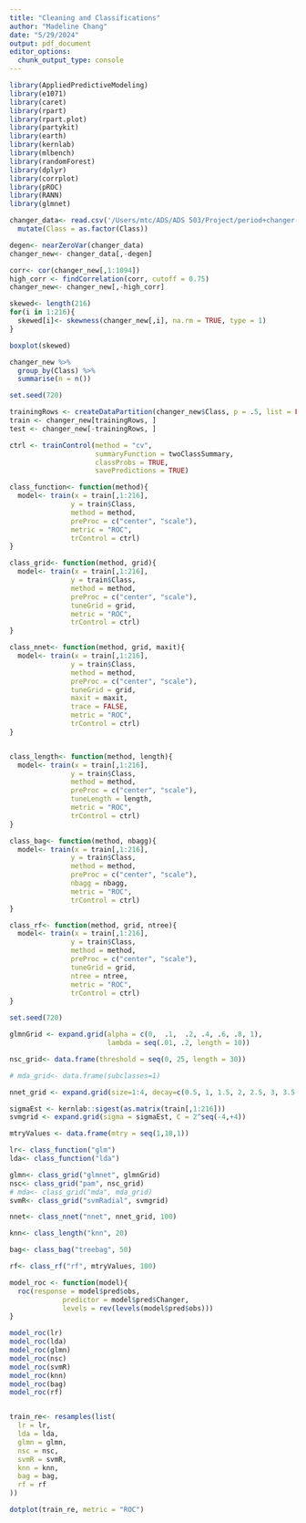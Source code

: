 ```yaml
---
title: "Cleaning and Classifications"
author: "Madeline Chang"
date: "5/29/2024"
output: pdf_document
editor_options: 
  chunk_output_type: console
---
```


```r
library(AppliedPredictiveModeling)
library(e1071)
library(caret)
library(rpart)
library(rpart.plot)
library(partykit)
library(earth)
library(kernlab)
library(mlbench)
library(randomForest)
library(dplyr)
library(corrplot)
library(pROC)
library(RANN)
library(glmnet)
```

```r
changer_data<- read.csv('/Users/mtc/ADS/ADS 503/Project/period+changer-2/data.csv', header = TRUE) %>%
  mutate(Class = as.factor(Class))
```

```r
degen<- nearZeroVar(changer_data)
changer_new<- changer_data[,-degen]

corr<- cor(changer_new[,1:1094])
high_corr <- findCorrelation(corr, cutoff = 0.75)
changer_new<- changer_new[,-high_corr]

skewed<- length(216)
for(i in 1:216){
  skewed[i]<- skewness(changer_new[,i], na.rm = TRUE, type = 1)
}

boxplot(skewed)
```

```r
changer_new %>%
  group_by(Class) %>%
  summarise(n = n())
```

```r
set.seed(720)

trainingRows <- createDataPartition(changer_new$Class, p = .5, list = FALSE) 
train <- changer_new[trainingRows, ]
test <- changer_new[-trainingRows, ]

ctrl <- trainControl(method = "cv",
                     summaryFunction = twoClassSummary,
                     classProbs = TRUE,
                     savePredictions = TRUE)
```


```r
class_function<- function(method){
  model<- train(x = train[,1:216], 
               y = train$Class,
               method = method,
               preProc = c("center", "scale"),
               metric = "ROC",
               trControl = ctrl)
}

class_grid<- function(method, grid){
  model<- train(x = train[,1:216], 
               y = train$Class,
               method = method,
               preProc = c("center", "scale"),
               tuneGrid = grid,
               metric = "ROC",
               trControl = ctrl)
}

class_nnet<- function(method, grid, maxit){
  model<- train(x = train[,1:216], 
               y = train$Class,
               method = method,
               preProc = c("center", "scale"),
               tuneGrid = grid,
               maxit = maxit,
               trace = FALSE, 
               metric = "ROC",
               trControl = ctrl)
}


class_length<- function(method, length){
  model<- train(x = train[,1:216], 
               y = train$Class,
               method = method,
               preProc = c("center", "scale"),
               tuneLength = length,
               metric = "ROC",
               trControl = ctrl)
}

class_bag<- function(method, nbagg){
  model<- train(x = train[,1:216], 
               y = train$Class,
               method = method,
               preProc = c("center", "scale"),
               nbagg = nbagg,
               metric = "ROC",
               trControl = ctrl)
}

class_rf<- function(method, grid, ntree){
  model<- train(x = train[,1:216], 
               y = train$Class,
               method = method,
               preProc = c("center", "scale"),
               tuneGrid = grid,
               ntree = ntree,
               metric = "ROC",
               trControl = ctrl)
}

```

```r
set.seed(720)

glmnGrid <- expand.grid(alpha = c(0,  .1,  .2, .4, .6, .8, 1),
                        lambda = seq(.01, .2, length = 10))

nsc_grid<- data.frame(threshold = seq(0, 25, length = 30))

# mda_grid<- data.frame(subclasses=1)

nnet_grid <- expand.grid(size=1:4, decay=c(0.5, 1, 1.5, 2, 2.5, 3, 3.5, 4))

sigmaEst <- kernlab::sigest(as.matrix(train[,1:216]))
svmgrid <- expand.grid(sigma = sigmaEst, C = 2^seq(-4,+4))

mtryValues <- data.frame(mtry = seq(1,10,1))

lr<- class_function("glm")
lda<- class_function("lda")

glmn<- class_grid("glmnet", glmnGrid)
nsc<- class_grid("pam", nsc_grid)
# mda<- class_grid("mda", mda_grid)
svmR<- class_grid("svmRadial", svmgrid)

nnet<- class_nnet("nnet", nnet_grid, 100)

knn<- class_length("knn", 20)

bag<- class_bag("treebag", 50)

rf<- class_rf("rf", mtryValues, 100)
```

```r
model_roc <- function(model){
  roc(response = model$pred$obs,
             predictor = model$pred$Changer,
             levels = rev(levels(model$pred$obs)))
}

model_roc(lr)
model_roc(lda)
model_roc(glmn)
model_roc(nsc)
model_roc(svmR)
model_roc(knn)
model_roc(bag)
model_roc(rf)


train_re<- resamples(list(
  lr = lr,
  lda = lda,
  glmn = glmn,
  nsc = nsc,
  svmR = svmR,
  knn = knn,
  bag = bag,
  rf = rf
))

dotplot(train_re, metric = "ROC")
```




